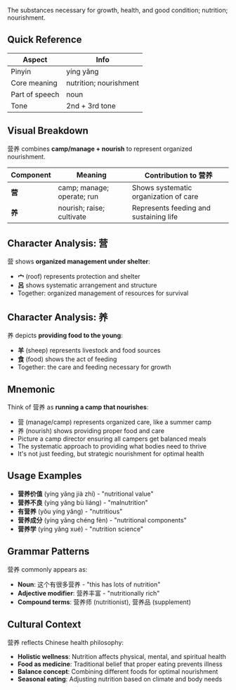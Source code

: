 The substances necessary for growth, health, and good condition; nutrition; nourishment.

## Quick Reference

| Aspect         | Info                   |
| -------------- | ---------------------- |
| Pinyin         | yíng yǎng              |
| Core meaning   | nutrition; nourishment |
| Part of speech | noun                   |
| Tone           | 2nd + 3rd tone         |

## Visual Breakdown

营养 combines **camp/manage + nourish** to represent organized nourishment.

| Component | Meaning                    | Contribution to 营养                   |
| --------- | -------------------------- | -------------------------------------- |
| **营**    | camp; manage; operate; run | Shows systematic organization of care  |
| **养**    | nourish; raise; cultivate  | Represents feeding and sustaining life |

## Character Analysis: 营

营 shows **organized management under shelter**:

- **宀** (roof) represents protection and shelter
- **呂** shows systematic arrangement and structure
- Together: organized management of resources for survival

## Character Analysis: 养

养 depicts **providing food to the young**:

- **羊** (sheep) represents livestock and food sources
- **食** (food) shows the act of feeding
- Together: the care and feeding necessary for growth

## Mnemonic

Think of 营养 as **running a camp that nourishes**:

- 营 (manage/camp) represents organized care, like a summer camp
- 养 (nourish) shows providing proper food and care
- Picture a camp director ensuring all campers get balanced meals
- The systematic approach to providing what bodies need to thrive
- It's not just feeding, but strategic nourishment for optimal health

## Usage Examples

- **营养价值** (yíng yǎng jià zhí) - "nutritional value"
- **营养不良** (yíng yǎng bù liáng) - "malnutrition"
- **有营养** (yǒu yíng yǎng) - "nutritious"
- **营养成分** (yíng yǎng chéng fèn) - "nutritional components"
- **营养学** (yíng yǎng xué) - "nutrition science"

## Grammar Patterns

营养 commonly appears as:

- **Noun**: 这个有很多营养 - "this has lots of nutrition"
- **Adjective modifier**: 营养丰富 - "nutritionally rich"
- **Compound terms**: 营养师 (nutritionist), 营养品 (supplement)

## Cultural Context

营养 reflects Chinese health philosophy:

- **Holistic wellness**: Nutrition affects physical, mental, and spiritual health
- **Food as medicine**: Traditional belief that proper eating prevents illness
- **Balance concept**: Combining different foods for optimal nourishment
- **Seasonal eating**: Adjusting nutrition based on climate and body needs
